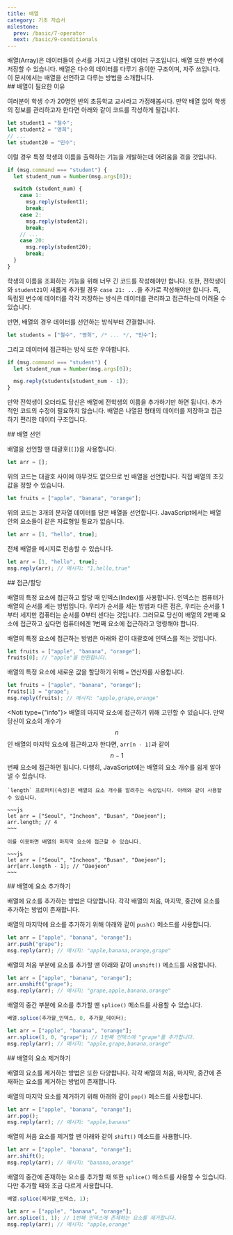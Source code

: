 ```yaml
---
title: 배열
category: 기초 자습서
milestone:
  prev: /basic/7-operator
  next: /basic/9-conditionals
---
```


<Section>
  배열(Array)은 데이터들이 순서를 가지고 나열된 데이터 구조입니다. 배열 또한 변수에 저장할 수 있습니다. 배열은 다수의 데이터를 다루기 용이한 구조이며, 자주 쓰입니다. 이 문서에서는 배열을 선언하고 다루는
  방법을 소개합니다.
</Section>
<Section>
  ## 배열이 필요한 이유

  여러분이 학생 수가 20명인 반의 초등학교 교사라고 가정해봅시다. 만약 배열 없이 학생의 정보를 관리하고자 한다면 아래와 같이 코드를 작성하게 될겁니다.

  ~~~js
  let student1 = "철수";
  let student2 = "영희";
  // ...
  let student20 = "민수";
  ~~~

  이럴 경우 특정 학생의 이름을 출력하는 기능을 개발하는데 어려움을 겪을 것입니다.

  ~~~js
  if (msg.command === "student") {
    let student_num = Number(msg.args[0]);

    switch (student_num) {
      case 1:
        msg.reply(student1);
        break;
      case 2:
        msg.reply(student2);
        break;
      // ...
      case 20:
        msg.reply(student20);
        break;
    }
  }
  ~~~

  학생의 이름을 조회하는 기능을 위해 너무 긴 코드를 작성해야만 합니다. 또한, 전학생이 와 `student21`이 새롭게 추가될 경우 `case 21: ...`을 추가로 작성해야만 합니다. 즉, 독립된 변수에
  데이터를 각각 저장하는 방식은 데이터를 관리하고 접근하는데 어려울 수 있습니다.

  반면, 배열의 경우 데이터를 선언하는 방식부터 간결합니다.

  ~~~js
  let students = ["철수", "영희", /* ... */, "민수"];
  ~~~

  그리고 데이터에 접근하는 방식 또한 우아합니다.

  ~~~js
  if (msg.command === "student") {
    let student_num = Number(msg.args[0]);

    msg.reply(students[student_num - 1]);
  }
  ~~~

  만약 전학생이 오더라도 당신은 배열에 전학생의 이름을 추가하기만 하면 됩니다. 추가적인 코드의 수정이 필요하지 않습니다. 배열은 나열된 형태의 데이터를 저장하고 접근하기 편리한 데이터 구조입니다.
</Section>
<Section>
  ## 배열 선언

  배열을 선언할 땐 대괄호(`[]`)을 사용합니다.

  ~~~js
  let arr = [];
  ~~~

  위의 코드는 대괄호 사이에 아무것도 없으므로 빈 배열을 선언합니다. 직접 배열의 초깃값을 정할 수 있습니다.

  ~~~js
  let fruits = ["apple", "banana", "orange"];
  ~~~

  위의 코드는 3개의 문자열 데이터를 담은 배열을 선언합니다. JavaScript에서는 배열 안의 요소들이 같은 자료형일 필요가 없습니다.

  ~~~js
  let arr = [1, "hello", true];
  ~~~

  전체 배열을 메시지로 전송할 수 있습니다.

  ~~~js
  let arr = [1, "hello", true];
  msg.reply(arr); // 메시지: "1,hello,true"
  ~~~
</Section>
<Section>
  ## 접근/할당

  배열의 특정 요소에 접근하고 할당 때 인덱스(Index)를 사용합니다. 인덱스는 컴퓨터가 배열의 순서를 세는 방법입니다. 우리가 순서를 세는 방법과 다른 점은, 우리는 순서를 1부터 세지만 컴퓨터는 순서를 0부터
  센다는 것입니다. 그러므로 당신이 배열의 2번째 요소에 접근하고 싶다면 컴퓨터에겐 1번째 요소에 접근하라고 명령해야 합니다.

  배열의 특정 요소에 접근하는 방법은 아래와 같이 대괄호에 인덱스를 적는 것입니다.

  ~~~js
  let fruits = ["apple", "banana", "orange"];
  fruits[0]; // "apple"을 반환합니다.
  ~~~

  배열의 특정 요소에 새로운 값을 할당하기 위해 `=` 연산자를 사용합니다.

  ~~~js
  let fruits = ["apple", "banana", "orange"];
  fruits[1] = "grape";
  msg.reply(fruits); // 메시지: "apple,grape,orange"
  ~~~

  <Noti type={"info"}>
    배열의 마지막 요소에 접근하기 위해 고민할 수 있습니다. 만약 당신이 요소의 개수가 $$n$$인 배열의 마지막 요소에 접근하고자 한다면, `arr[n - 1]`과 같이 $$n - 1$$번째 요소에 접근하면
    됩니다. 다행히, JavaScript에는 배열의 요소 개수를 쉽게 알아낼 수 있습니다.

    `length` 프로퍼티(속성)은 배열의 요소 개수를 알려주는 속성입니다. 아래와 같이 사용할 수 있습니다.

    ~~~js
    let arr = ["Seoul", "Incheon", "Busan", "Daejeon"];
    arr.length; // 4
    ~~~

    이를 이용하면 배열의 마지막 요소에 접근할 수 있습니다.

    ~~~js
    let arr = ["Seoul", "Incheon", "Busan", "Daejeon"];
    arr[arr.length - 1]; // "Daejeon"
    ~~~
  </Noti>
</Section>
<Section>
  ## 배열에 요소 추가하기

  배열에 요소를 추가하는 방법은 다양합니다. 각각 배열의 처음, 마지막, 중간에 요소를 추가하는 방법이 존재합니다.

  배열의 마지막에 요소를 추가하기 위해 아래와 같이 `push()` 메소드를 사용합니다.

  ~~~js
  let arr = ["apple", "banana", "orange"];
  arr.push("grape");
  msg.reply(arr); // 메시지: "apple,banana,orange,grape"
  ~~~

  배열의 처음 부분에 요소를 추가할 땐 아래와 같이 `unshift()` 메소드를 사용합니다.

  ~~~js
  let arr = ["apple", "banana", "orange"];
  arr.unshift("grape");
  msg.reply(arr); // 메시지: "grape,apple,banana,orange"
  ~~~

  배열의 중간 부분에 요소를 추가할 땐 `splice()` 메소드를 사용할 수 있습니다.

  ~~~js
  배열.splice(추가할_인덱스, 0, 추가할_데이터);
  ~~~

  ~~~js
  let arr = ["apple", "banana", "orange"];
  arr.splice(1, 0, "grape"); // 1번째 인덱스에 "grape"를 추가합니다.
  msg.reply(arr); // 메시지: "apple,grape,banana,orange"
  ~~~
</Section>
<Section>
  ## 배열의 요소 제거하기

  배열의 요소를 제거하는 방법은 또한 다양합니다. 각각 배열의 처음, 마지막, 중간에 존재하는 요소를 제거하는 방법이 존재합니다.

  배열의 마지막 요소를 제거하기 위해 아래와 같이 `pop()` 메소드를 사용합니다.

  ~~~js
  let arr = ["apple", "banana", "orange"];
  arr.pop();
  msg.reply(arr); // 메시지: "apple,banana"
  ~~~

  배열의 처음 요소를 제거할 땐 아래와 같이 `shift()` 메소드를 사용합니다.

  ~~~js
  let arr = ["apple", "banana", "orange"];
  arr.shift();
  msg.reply(arr); // 메시지: "banana,orange"
  ~~~

  배열의 중간에 존재하는 요소를 추가할 때 또한 `splice()` 메소드를 사용할 수 있습니다. 다만 추가할 때와 조금 다르게 사용합니다.

  ~~~js
  배열.splice(제거할_인덱스, 1);
  ~~~

  ~~~js
  let arr = ["apple", "banana", "orange"];
  arr.splice(1, 1); // 1번째 인덱스에 존재하는 요소를 제거합니다.
  msg.reply(arr); // 메시지: "apple,orange"
  ~~~
</Section>